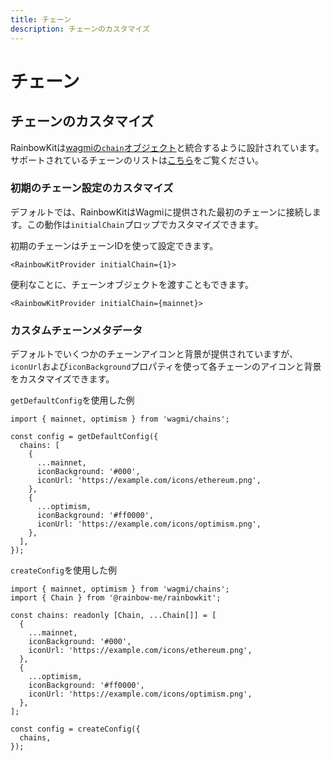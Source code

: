 ```yaml
---
title: チェーン
description: チェーンのカスタマイズ
---
```


# チェーン

## チェーンのカスタマイズ

RainbowKitは[wagmiの`chain`オブジェクト](https://wagmi.sh/react/chains)と統合するように設計されています。サポートされているチェーンのリストは[こちら](https://wagmi.sh/react/chains#supported-chains)をご覧ください。

### 初期のチェーン設定のカスタマイズ

デフォルトでは、RainbowKitはWagmiに提供された最初のチェーンに接続します。この動作は`initialChain`プロップでカスタマイズできます。

初期のチェーンはチェーンIDを使って設定できます。

```tsx
<RainbowKitProvider initialChain={1}>
```

便利なことに、チェーンオブジェクトを渡すこともできます。

```tsx
<RainbowKitProvider initialChain={mainnet}>
```

### カスタムチェーンメタデータ

デフォルトでいくつかのチェーンアイコンと背景が提供されていますが、`iconUrl`および`iconBackground`プロパティを使って各チェーンのアイコンと背景をカスタマイズできます。

`getDefaultConfig`を使用した例

```tsx
import { mainnet, optimism } from 'wagmi/chains';

const config = getDefaultConfig({
  chains: [
    {
      ...mainnet,
      iconBackground: '#000',
      iconUrl: 'https://example.com/icons/ethereum.png',
    },
    {
      ...optimism,
      iconBackground: '#ff0000',
      iconUrl: 'https://example.com/icons/optimism.png',
    },
  ],
});
```

`createConfig`を使用した例

```tsx
import { mainnet, optimism } from 'wagmi/chains';
import { Chain } from '@rainbow-me/rainbowkit';

const chains: readonly [Chain, ...Chain[]] = [
  {
    ...mainnet,
    iconBackground: '#000',
    iconUrl: 'https://example.com/icons/ethereum.png',
  },
  {
    ...optimism,
    iconBackground: '#ff0000',
    iconUrl: 'https://example.com/icons/optimism.png',
  },
];

const config = createConfig({
  chains,
});
```
